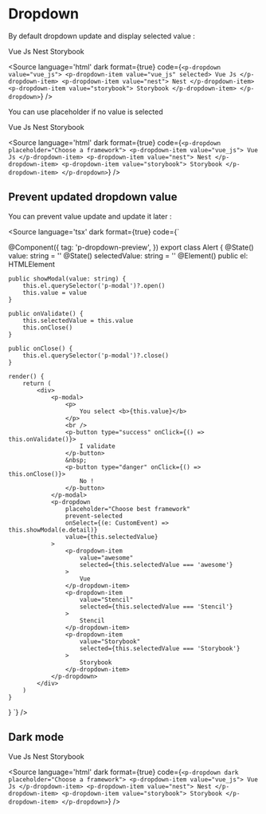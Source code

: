 
<Meta title="Components/Dropdown/Overview" />

# Dropdown

By default dropdown update and display selected value :

<p-dropdown value="Vue js">
    <p-dropdown-item value="Vue js" selected>Vue Js</p-dropdown-item>
    <p-dropdown-item value="Nest">Nest</p-dropdown-item>
    <p-dropdown-item value="Storybook">Storybook</p-dropdown-item>
</p-dropdown>

<Source language='html' dark format={true} code={`
    <p-dropdown value="vue_js">
        <p-dropdown-item value="vue_js" selected>
            Vue Js
        </p-dropdown-item>
        <p-dropdown-item value="nest">
            Nest
        </p-dropdown-item>
        <p-dropdown-item value="storybook">
            Storybook
        </p-dropdown-item>
    </p-dropdown>
`} />

You can use placeholder if no value is selected

<p-dropdown placeholder="Choose a framework">
    <p-dropdown-item value="Vue js">Vue Js</p-dropdown-item>
    <p-dropdown-item value="Nest">Nest</p-dropdown-item>
    <p-dropdown-item value="Storybook">Storybook</p-dropdown-item>
</p-dropdown>

<Source language='html' dark format={true} code={`
    <p-dropdown placeholder="Choose a framework">
        <p-dropdown-item value="vue_js">
            Vue Js
        </p-dropdown-item>
        <p-dropdown-item value="nest">
            Nest
        </p-dropdown-item>
        <p-dropdown-item value="storybook">
            Storybook
        </p-dropdown-item>
    </p-dropdown>
`} />

## Prevent updated dropdown value

You can prevent value update and update it later : 

<p-dropdown-preview></p-dropdown-preview>

<Source language='tsx' dark format={true} code={`

@Component({
    tag: 'p-dropdown-preview',
})
export class Alert {
    @State()
    value: string = ''
    @State()
    selectedValue: string = ''
    @Element()
    public el: HTMLElement

    public showModal(value: string) {
        this.el.querySelector('p-modal')?.open()
        this.value = value
    }

    public onValidate() {
        this.selectedValue = this.value
        this.onClose()
    }

    public onClose() {
        this.el.querySelector('p-modal')?.close()
    }

    render() {
        return (
            <div>
                <p-modal>
                    <p>
                        You select <b>{this.value}</b>
                    </p>
                    <br />
                    <p-button type="success" onClick={() => this.onValidate()}>
                        I validate
                    </p-button>
                    &nbsp;
                    <p-button type="danger" onClick={() => this.onClose()}>
                        No !
                    </p-button>
                </p-modal>
                <p-dropdown
                    placeholder="Choose best framework"
                    prevent-selected
                    onSelect={(e: CustomEvent) => this.showModal(e.detail)}
                    value={this.selectedValue}
                >
                    <p-dropdown-item
                        value="awesome"
                        selected={this.selectedValue === 'awesome'}
                    >
                        Vue
                    </p-dropdown-item>
                    <p-dropdown-item
                        value="Stencil"
                        selected={this.selectedValue === 'Stencil'}
                    >
                        Stencil
                    </p-dropdown-item>
                    <p-dropdown-item
                        value="Storybook"
                        selected={this.selectedValue === 'Storybook'}
                    >
                        Storybook
                    </p-dropdown-item>
                </p-dropdown>
            </div>
        )
    }
}
`} />

## Dark mode

<p-dropdown dark placeholder="Choose a framework">
    <p-dropdown-item value="Vue js">Vue Js</p-dropdown-item>
    <p-dropdown-item value="Nest">Nest</p-dropdown-item>
    <p-dropdown-item value="Storybook">Storybook</p-dropdown-item>
</p-dropdown>

<Source language='html' dark format={true} code={`
    <p-dropdown dark placeholder="Choose a framework">
        <p-dropdown-item value="vue_js">
            Vue Js
        </p-dropdown-item>
        <p-dropdown-item value="nest">
            Nest
        </p-dropdown-item>
        <p-dropdown-item value="storybook">
            Storybook
        </p-dropdown-item>
    </p-dropdown>
`} />